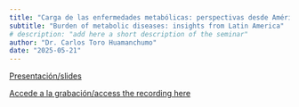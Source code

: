 ```yaml
---
title: "Carga de las enfermedades metabólicas: perspectivas desde América Latina"
subtitle: "Burden of metabolic diseases: insights from Latin America" 
# description: "add here a short description of the seminar" 
author: "Dr. Carlos Toro Huamanchumo"
date: "2025-05-21"
---
```


[Presentación/slides](2025-05-21.pdf)

[Accede a la grabación/access the recording here]()
